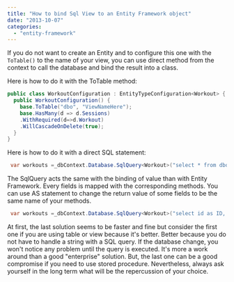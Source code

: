 ```yaml
---
title: "How to bind Sql View to an Entity Framework object"
date: "2013-10-07"
categories: 
  - "entity-framework"
---
```


If you do not want to create an Entity and to configure this one with the `ToTable()` to the name of your view, you can use direct method from the context to call the database and bind the result into a class.

Here is how to do it with the ToTable method:

```csharp
public class WorkoutConfiguration : EntityTypeConfiguration<Workout> { 
  public WorkoutConfiguration() { 
    base.ToTable("dbo", "ViewNameHere"); 
    base.HasMany(d => d.Sessions) 
    .WithRequired(d=>d.Workout) 
    .WillCascadeOnDelete(true); 
  } 
} 
```

Here is how to do it with a direct SQL statement:

```csharp
 var workouts =_dbContext.Database.SqlQuery<Workout>("select * from dbo.Workout") 
```

The SqlQuery acts the same with the binding of value than with Entity Framework. Every fields is mapped with the corresponding methods. You can use AS statement to change the return value of some fields to be the same name of your methods.

```csharp
 var workouts =_dbContext.Database.SqlQuery<Workout>("select id as ID, name as nameFR from dbo.Workout") 
```

At first, the last solution seems to be faster and fine but consider the first one if you are using table or view because it's better. Better because you do not have to handle a string with a SQL query. If the database change, you won't notice any problem until the query is executed. It's more a work around than a good "enterprise" solution. But, the last one can be a good compromise if you need to use stored procedure. Nevertheless, always ask yourself in the long term what will be the repercussion of your choice.